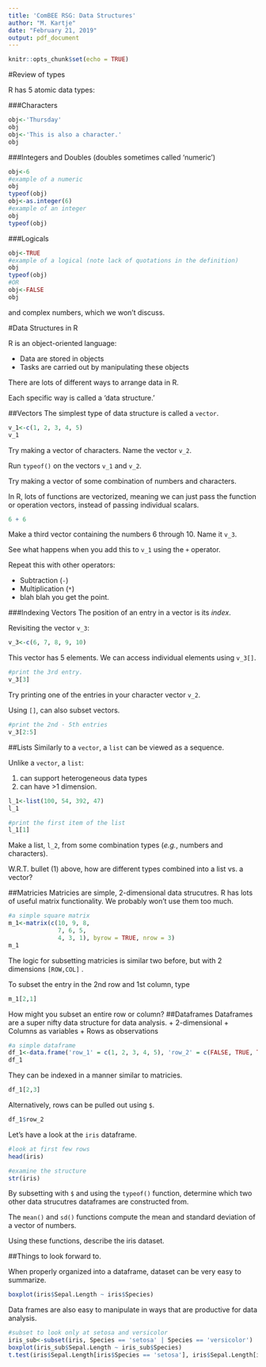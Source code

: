 ```yaml
---
title: 'ComBEE RSG: Data Structures'
author: "M. Kartje"
date: "February 21, 2019"
output: pdf_document
---
```


```r
knitr::opts_chunk$set(echo = TRUE)
```

#Review of types

R has 5 atomic data types:
\vspace{12pt}

###Characters
```r
obj<-'Thursday'
obj
obj<-'This is also a character.'
obj
```
\vspace{12pt}

###Integers and Doubles (doubles sometimes called 'numeric')
```r
obj<-6
#example of a numeric
obj
typeof(obj)
obj<-as.integer(6)
#example of an integer
obj
typeof(obj)
```
\vspace{12pt}

###Logicals
```r
obj<-TRUE
#example of a logical (note lack of quotations in the definition)
obj
typeof(obj)
#OR
obj<-FALSE
obj
```
\vspace{12pt}

and complex numbers, which we won't discuss.

#Data Structures in R

R is an object-oriented language:

  + Data are stored in objects
  + Tasks are carried out by manipulating these objects


There are lots of different ways to arrange data in R.

Each specific way is called a 'data structure.'
\vspace{12pt}

##Vectors
The simplest type of data structure is called a `vector`.
```r
v_1<-c(1, 2, 3, 4, 5)
v_1
```

\vspace{12pt}

Try making a vector of characters. Name the vector `v_2`.
\vspace{12pt}

Run `typeof()` on the vectors `v_1` and `v_2`.
\vspace{12pt}

Try making a vector of some combination of numbers and characters.
\vspace{12pt}

In R, lots of functions are vectorized, meaning we can just pass the function or operation vectors, instead of passing individual scalars.

```r
6 + 6
```

Make a third vector containing the numbers 6 through 10. Name it `v_3`.
\vspace{12pt}

See what happens when you add this to `v_1` using the `+` operator. 
\vspace{12pt}

Repeat this with other operators:

  + Subtraction (`-`)
  + Multiplication (`*`)
  + blah blah you get the point.

\vspace{12pt}

###Indexing Vectors
The position of an entry in a vector is its _index_.

Revisiting the vector `v_3`:
```r
v_3<-c(6, 7, 8, 9, 10)
```

This vector has 5 elements. We can access individual elements using `v_3[]`.

```r
#print the 3rd entry.
v_3[3]
```

Try printing one of the entries in your character vector `v_2`.
\vspace{12pt}

Using `[]`, can also subset vectors.
```r
#print the 2nd - 5th entries
v_3[2:5]
```
\vspace{12pt}


##Lists
Similarly to a `vector`, a `list` can be viewed as a sequence.

Unlike a `vector`, a `list`:

  (1) can support heterogeneous data types
  (2) can have >1 dimension.

```r
l_1<-list(100, 54, 392, 47)
l_1

#print the first item of the list
l_1[1]
```

Make a list, `l_2`, from some combination types (_e.g._, numbers and characters).

W.R.T. bullet (1) above, how are different types combined into a list vs. a vector?

##Matricies
Matricies are simple, 2-dimensional data strucutres. 
R has lots of useful matrix functionality.
We probably won't use them too much.
\vspace{12pt}

```r
#a simple square matrix
m_1<-matrix(c(10, 9, 8,
              7, 6, 5,
              4, 3, 1), byrow = TRUE, nrow = 3)
m_1
```

The logic for subsetting matricies is similar two before, but with 2 dimensions `[ROW,COL]` .

To subset the entry in the 2nd row and 1st column, type

```r
m_1[2,1]
```

How might you subset an entire row or column?
\vspace{12pt}
##Dataframes
Dataframes are a super nifty data structure for data analysis.
  + 2-dimensional
  + Columns as variables
  + Rows as observations
  
```r
#a simple dataframe
df_1<-data.frame('row_1' = c(1, 2, 3, 4, 5), 'row_2' = c(FALSE, TRUE, TRUE, FALSE, TRUE), 'row_3' = c(10.7, 23.8, 98.7, 23.5, 99.7))
df_1
```

They can be indexed in a manner similar to matricies.

```r
df_1[2,3]
```

Alternatively, rows can be pulled out using `$`.

```r
df_1$row_2
```

Let's have a look at the `iris` dataframe.

```r
#look at first few rows
head(iris)

#examine the structure
str(iris)
```

By subsetting with `$` and using the `typeof()` function, determine which two other data strucutres dataframes are constructed from. 

The `mean()` and `sd()` functions compute the mean and standard deviation of a vector of numbers.

Using these functions, describe the iris dataset.
\vspace{24pt}

##Things to look forward to.

When properly organized into a dataframe, dataset can be very easy to summarize.
```r
boxplot(iris$Sepal.Length ~ iris$Species)
```
\vspace{24pt}

Data frames are also easy to manipulate in ways that are productive for data analysis.
```r
#subset to look only at setosa and versicolor
iris_sub<-subset(iris, Species == 'setosa' | Species == 'versicolor')
boxplot(iris_sub$Sepal.Length ~ iris_sub$Species)
t.test(iris$Sepal.Length[iris$Species == 'setosa'], iris$Sepal.Length[iris$Species == 'versicolor'])
```










